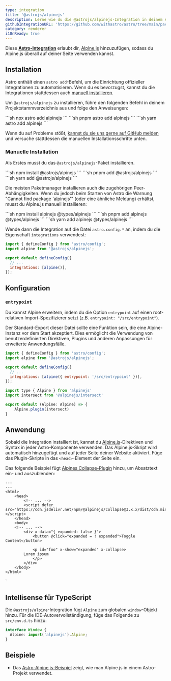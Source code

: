 ```yaml
---
type: integration
title: '@astrojs/alpinejs'
description: Lerne wie du die @astrojs/alpinejs-Integration in deinem Astro-Projekt verwendest.
githubIntegrationURL: 'https://github.com/withastro/astro/tree/main/packages/integrations/alpinejs/'
category: renderer
i18nReady: true
---
```


Diese **[Astro-Integration][astro-integration]** erlaubt dir, [Alpine.js](https://alpinejs.dev/) hinzuzufügen, sodass du Alpine.js überall auf deiner Seite verwenden kannst.

## Installation

Astro enthält einen `astro add`-Befehl, um die Einrichtung offizieller Integrationen zu automatisieren. Wenn du es bevorzugst, kannst du die Integrationen stattdessen auch [manuell installieren](#manuelle-installation).

Um `@astrojs/alpinejs` zu installieren, führe den folgenden Befehl in deinem Projektstamm&shy;verzeichnis aus und folge den Anweisungen:

<PackageManagerTabs>
  <Fragment slot="npm">
    ```sh
    npx astro add alpinejs
    ```
  </Fragment>
  <Fragment slot="pnpm">
    ```sh
    pnpm astro add alpinejs
    ```
  </Fragment>
  <Fragment slot="yarn">
    ```sh
    yarn astro add alpinejs
    ```
  </Fragment>
</PackageManagerTabs>

Wenn du auf Probleme stößt, [kannst du sie uns gerne auf GitHub melden](https://github.com/withastro/astro/issues) und versuche stattdessen die manuellen Installationsschritte unten.

### Manuelle Installation

Als Erstes musst du das `@astrojs/alpinejs`-Paket installieren.

<PackageManagerTabs>
  <Fragment slot="npm">
    ```sh
    npm install @astrojs/alpinejs
    ```
  </Fragment>
  <Fragment slot="pnpm">
    ```sh
    pnpm add @astrojs/alpinejs
    ```
  </Fragment>
  <Fragment slot="yarn">
    ```sh
    yarn add @astrojs/alpinejs
    ```
  </Fragment>
</PackageManagerTabs>

Die meisten Paketmanager installieren auch die zugehörigen Peer-Abhängigkeiten. Wenn du jedoch beim Starten von Astro die Warnung "Cannot find package 'alpinejs'" (oder eine ähnliche Meldung) erhältst, musst du Alpine.js manuell installieren:

<PackageManagerTabs>
  <Fragment slot="npm">
  ```sh
  npm install alpinejs @types/alpinejs
  ```
  </Fragment>
  <Fragment slot="pnpm">
  ```sh
  pnpm add alpinejs @types/alpinejs
  ```
  </Fragment>
  <Fragment slot="yarn">
  ```sh
  yarn add alpinejs @types/alpinejs
  ```
  </Fragment>
</PackageManagerTabs>

Wende dann die Integration auf die Datei `astro.config.*` an, indem du die Eigenschaft `integrations` verwendest:

```js ins="alpine()" title="astro.config.mjs" ins={2}
import { defineConfig } from 'astro/config';
import alpine from '@astrojs/alpinejs';

export default defineConfig({
  // ...
  integrations: [alpine()],
});
```

## Konfiguration

### `entrypoint`

Du kannst Alpine erweitern, indem du die Option `entrypoint` auf einen root-relativen Import-Spezifizierer setzt (z.B. `entrypoint: "/src/entrypoint"`).

Der Standard-Export dieser Datei sollte eine Funktion sein, die eine Alpine-Instanz vor dem Start akzeptiert. Dies ermöglicht die Verwendung von benutzerdefinierten Direktiven, Plugins und anderen Anpassungen für erweiterte Anwendungsfälle.

```js title="astro.config.mjs"
import { defineConfig } from 'astro/config';
import alpine from '@astrojs/alpinejs';

export default defineConfig({
  // ...
  integrations: [alpine({ entrypoint: '/src/entrypoint' })],
});
```

```js title="src/entrypoint.ts"
import type { Alpine } from 'alpinejs'
import intersect from '@alpinejs/intersect'

export default (Alpine: Alpine) => {
    Alpine.plugin(intersect)
}
```

## Anwendung

Sobald die Integration installiert ist, kannst du [Alpine.js](https://alpinejs.dev/)-Direktiven und Syntax in jeder Astro-Komponente verwenden. Das Alpine.js-Skript wird automatisch hinzugefügt und auf jeder Seite deiner Website aktiviert. Füge das Plugin-Skripte in das `<head>`-Element der Seite ein.

Das folgende Beispiel fügt [Alpines Collapse-Plugin](https://alpinejs.dev/plugins/collapse) hinzu, um Absatztext ein- und auszublenden:

```astro title="src/pages/index.astro" ins={6} ins="x-collapse"
---
---
<html>
	<head>
		<!-- ... -->
		<script defer src="https://cdn.jsdelivr.net/npm/@alpinejs/collapse@3.x.x/dist/cdn.min.js"></script>
	</head>
	<body>
    <!-- ... -->
		<div x-data="{ expanded: false }">
			<button @click="expanded = ! expanded">Toggle Content</button>

			<p id="foo" x-show="expanded" x-collapse>
        Lorem ipsum
			</p>
		</div>
	</body>
</html>
```
`
## Intellisense für TypeScript

Die `@astrojs/alpine`-Integration fügt `Alpine` zum globalen `window`-Objekt hinzu. Für die IDE-Autovervollständigung, füge das Folgende zu `src/env.d.ts` hinzu:

```ts title="src/env.d.ts"
interface Window {
  Alpine: import('alpinejs').Alpine;
}
```

## Beispiele

* Das [Astro-Alpine.js-Beispiel](https://github.com/withastro/astro/tree/latest/examples/framework-alpine) zeigt, wie man Alpine.js in einem Astro-Projekt verwendet.

[astro-integration]: /de/guides/integrations-guide/

[astro-ui-frameworks]: /de/guides/framework-components/#using-framework-components
